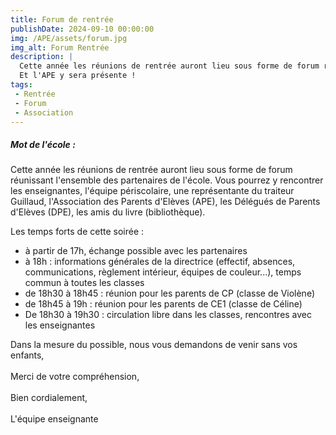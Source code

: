 ```yaml
---
title: Forum de rentrée
publishDate: 2024-09-10 00:00:00
img: /APE/assets/forum.jpg
img_alt: Forum Rentrée
description: |
  Cette année les réunions de rentrée auront lieu sous forme de forum réunissant l'ensemble des partenaires de l'école.
  Et l'APE y sera présente !
tags:
 - Rentrée
 - Forum
 - Association
---
```

<p>
<h5>Mot de l'école :</h5>
Cette année les réunions de rentrée auront lieu sous forme de forum réunissant l'ensemble des partenaires de l'école. 
Vous pourrez y rencontrer les enseignantes, l'équipe périscolaire, une représentante du traiteur Guillaud, 
l'Association des Parents d'Elèves (APE), les Délégués de Parents d'Elèves (DPE), les amis du livre (bibliothèque).
</p>
<p>
Les temps forts de cette soirée :
<ul>
<li>à partir de 17h, échange possible avec les partenaires</li>
<li>à 18h : informations générales de la directrice (effectif, absences, communications, règlement intérieur, équipes de couleur...), temps commun à toutes les classes</li>
<li>de 18h30 à 18h45 : réunion pour les parents de CP (classe de Violène)</li>
<li>de 18h45 à 19h : réunion pour les parents de CE1 (classe de Céline)</li>
<li>De 18h30 à 19h30 : circulation libre dans les classes, rencontres avec les enseignantes</li>
</ul>
Dans la mesure du possible, nous vous demandons de venir sans vos enfants, <br></br>
Merci de votre compréhension,<br></br>
Bien cordialement,<br></br>
L'équipe enseignante
</p>
